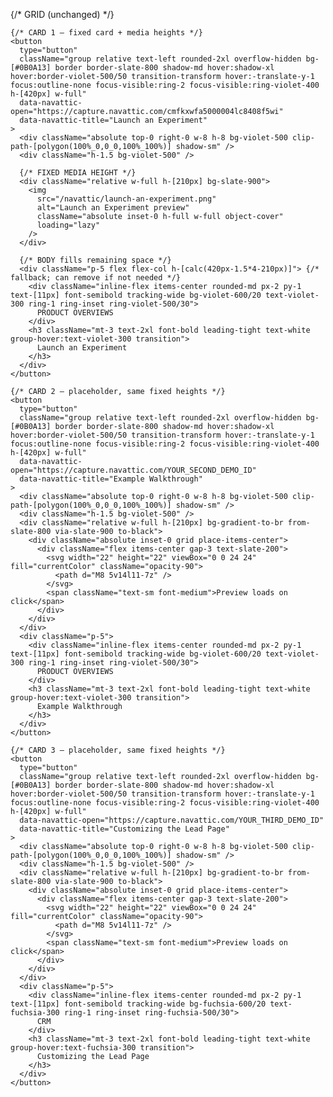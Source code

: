 {/* GRID (unchanged) */}
<div className="not-prose nx-not-prose mt-12">
  <div className="grid grid-cols-1 md:grid-cols-2 lg:grid-cols-3 gap-8">

    {/* CARD 1 — fixed card + media heights */}
    <button
      type="button"
      className="group relative text-left rounded-2xl overflow-hidden bg-[#0B0A13] border border-slate-800 shadow-md hover:shadow-xl hover:border-violet-500/50 transition-transform hover:-translate-y-1 focus:outline-none focus-visible:ring-2 focus-visible:ring-violet-400 h-[420px] w-full"
      data-navattic-open="https://capture.navattic.com/cmfkxwfa5000004lc8408f5wi"
      data-navattic-title="Launch an Experiment"
    >
      <div className="absolute top-0 right-0 w-8 h-8 bg-violet-500 clip-path-[polygon(100%_0,0_0,100%_100%)] shadow-sm" />
      <div className="h-1.5 bg-violet-500" />

      {/* FIXED MEDIA HEIGHT */}
      <div className="relative w-full h-[210px] bg-slate-900">
        <img
          src="/navattic/launch-an-experiment.png"
          alt="Launch an Experiment preview"
          className="absolute inset-0 h-full w-full object-cover"
          loading="lazy"
        />
      </div>

      {/* BODY fills remaining space */}
      <div className="p-5 flex flex-col h-[calc(420px-1.5*4-210px)]"> {/* fallback; can remove if not needed */}
        <div className="inline-flex items-center rounded-md px-2 py-1 text-[11px] font-semibold tracking-wide bg-violet-600/20 text-violet-300 ring-1 ring-inset ring-violet-500/30">
          PRODUCT OVERVIEWS
        </div>
        <h3 className="mt-3 text-2xl font-bold leading-tight text-white group-hover:text-violet-300 transition">
          Launch an Experiment
        </h3>
      </div>
    </button>

    {/* CARD 2 — placeholder, same fixed heights */}
    <button
      type="button"
      className="group relative text-left rounded-2xl overflow-hidden bg-[#0B0A13] border border-slate-800 shadow-md hover:shadow-xl hover:border-violet-500/50 transition-transform hover:-translate-y-1 focus:outline-none focus-visible:ring-2 focus-visible:ring-violet-400 h-[420px] w-full"
      data-navattic-open="https://capture.navattic.com/YOUR_SECOND_DEMO_ID"
      data-navattic-title="Example Walkthrough"
    >
      <div className="absolute top-0 right-0 w-8 h-8 bg-violet-500 clip-path-[polygon(100%_0,0_0,100%_100%)] shadow-sm" />
      <div className="h-1.5 bg-violet-500" />
      <div className="relative w-full h-[210px] bg-gradient-to-br from-slate-800 via-slate-900 to-black">
        <div className="absolute inset-0 grid place-items-center">
          <div className="flex items-center gap-3 text-slate-200">
            <svg width="22" height="22" viewBox="0 0 24 24" fill="currentColor" className="opacity-90">
              <path d="M8 5v14l11-7z" />
            </svg>
            <span className="text-sm font-medium">Preview loads on click</span>
          </div>
        </div>
      </div>
      <div className="p-5">
        <div className="inline-flex items-center rounded-md px-2 py-1 text-[11px] font-semibold tracking-wide bg-violet-600/20 text-violet-300 ring-1 ring-inset ring-violet-500/30">
          PRODUCT OVERVIEWS
        </div>
        <h3 className="mt-3 text-2xl font-bold leading-tight text-white group-hover:text-violet-300 transition">
          Example Walkthrough
        </h3>
      </div>
    </button>

    {/* CARD 3 — placeholder, same fixed heights */}
    <button
      type="button"
      className="group relative text-left rounded-2xl overflow-hidden bg-[#0B0A13] border border-slate-800 shadow-md hover:shadow-xl hover:border-violet-500/50 transition-transform hover:-translate-y-1 focus:outline-none focus-visible:ring-2 focus-visible:ring-violet-400 h-[420px] w-full"
      data-navattic-open="https://capture.navattic.com/YOUR_THIRD_DEMO_ID"
      data-navattic-title="Customizing the Lead Page"
    >
      <div className="absolute top-0 right-0 w-8 h-8 bg-violet-500 clip-path-[polygon(100%_0,0_0,100%_100%)] shadow-sm" />
      <div className="h-1.5 bg-violet-500" />
      <div className="relative w-full h-[210px] bg-gradient-to-br from-slate-800 via-slate-900 to-black">
        <div className="absolute inset-0 grid place-items-center">
          <div className="flex items-center gap-3 text-slate-200">
            <svg width="22" height="22" viewBox="0 0 24 24" fill="currentColor" className="opacity-90">
              <path d="M8 5v14l11-7z" />
            </svg>
            <span className="text-sm font-medium">Preview loads on click</span>
          </div>
        </div>
      </div>
      <div className="p-5">
        <div className="inline-flex items-center rounded-md px-2 py-1 text-[11px] font-semibold tracking-wide bg-fuchsia-600/20 text-fuchsia-300 ring-1 ring-inset ring-fuchsia-500/30">
          CRM
        </div>
        <h3 className="mt-3 text-2xl font-bold leading-tight text-white group-hover:text-fuchsia-300 transition">
          Customizing the Lead Page
        </h3>
      </div>
    </button>

  </div>
</div>
